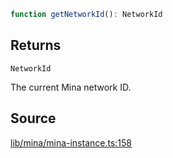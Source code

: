 ```ts
function getNetworkId(): NetworkId
```

## Returns

`NetworkId`

The current Mina network ID.

## Source

[lib/mina/mina-instance.ts:158](https://github.com/o1-labs/o1js/blob/1ed4125b454628ef1e3e4d32dd416718a59702b8/src/lib/mina/mina-instance.ts#L158)
